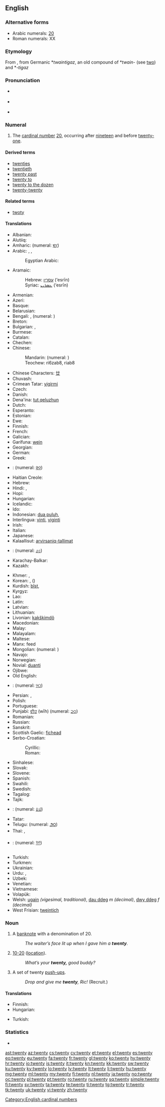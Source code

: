 ==English==

===Alternative forms===
{{cardinalbox|en|19|20|21|nineteen|twenty-one|ord=twentieth}}
* Arabic numerals: [[20]] {{qualifier|see for numerical forms in other scripts}}
* Roman numerals: XX
<!-- Please add other numerical forms to the page for 20 instead of here. -->

===Etymology===
From {{etyl|ang|en}} {{term|twentig|twentiġ|lang=ang|sc=Latinx}}, from Germanic *''twaintigaz'', an old compound of *''twain-'' (see [[two]]) and *''-tigaz''

===Pronunciation===
* {{a|UK|US}} {{IPA|/ˈtwɛn.ti/}}
: {{audio|en-uk-twenty.ogg|Audio (UK)}}
* {{a|US}} {{IPA|/ˈtwɛ̃.ɾi/|/ˈtwʌ̃.ɾi/}}
: {{audio|en-us-twenty.ogg|Audio (US)}}
* {{rhymes|ɛnti}}

===Numeral===
{{head|en|numeral}}

# The [[cardinal number]] [[20]], occurring after [[nineteen]] and before [[twenty-one]].

====Derived terms====
* [[twenties]]
* [[twentieth]]
* [[twenty past]]
* [[twenty to]]
* [[twenty to the dozen]]
* [[twenty-twenty]]

====Related terms====
* [[twoty]]

====Translations====
{{trans-top|cardinal number}}
* Albanian: {{t|sq|njëzet}}
* Alutiiq: {{tø|ems|suinaq}}
* Amharic: {{t|am|ሐያ|tr=häya|sc=Ethi|xs=Amharic}} (numeral: [[፪፲]])
* Arabic: {{t|ar|عشرين|tr=ʿišrīn|sc=Arab}}, {{qualifier|only nominative, formal}} {{t|ar|عشرون|tr=ʿišrūn|sc=Arab}}, {{qualifier|numeral}} {{t|ar|٢٠|sc=Arab}}
*: Egyptian Arabic: {{tø|arz|عشرين|tr=ʿеšrīn|sc=Arab|xs=Egyptian Arabic}}
* Aramaic:
*: Hebrew: [[עסרין]] (‘esrīn) {{c}}
*: Syriac: [[ܥܣܪܝܢ]] (‘esrīn) {{c}}
* Armenian: {{t+|hy|քսան|tr=k'san}}
* Azeri: {{t|az|iyirmi|xs=Azeri}}
* Basque: {{t+|eu|hogei|xs=Basque}}
* Belarusian: {{t|be|дваццаць|tr=dváccacʹ|sc=Cyrl}}
* Bengali: {{t|bn|কুড়ি|tr=kuŗi|sc=Beng}}, {{t|bn|বিশ|tr=bishô|sc=Beng}} (numeral: {{t|bn|২০|sc=Beng}})
* Breton: {{t|br|ugent|xs=Breton}}
* Bulgarian: {{t-|bg|двадесет|tr=dvadeset}}, {{t|bg|двайсет|tr=dvájset|sc=Cyrl}}
* Burmese: {{t|my|နှစ်ဆယ်|tr=hnăhsè|sc=Mymr}}
* Catalan: {{t+|ca|vint}}
* Chechen: {{tø|ce|ткъа|tr=tqha}}
* Chinese:
*: Mandarin: {{t-|cmn|二十|tr=èrshí|sc=Hani}} (numeral: {{t|cmn|貳拾|sc=Hani}})
*: Teochew: ri6zab8, riab8
* Chinese Characters: [[廿]]
* Chuvash: {{tø|cv|ҫирӗм|tr=ҫirӗm|sc=Cyrl}}
* Crimean Tatar: [[yigirmi]]
* Czech: {{t-|cs|dvacet}}
* Danish: {{t+|da|tyve}}
* Dena'ina: [[tut qeluzhun]]
* Dutch: {{t+|nl|twintig|f}}
* Esperanto: {{t+|eo|dudek|xs=Esperanto}}
* Estonian: {{t-|et|kakskümmend}}
* Ewe: {{tø|ee|blaeve|n|xs=Ewe}}
* Finnish: {{t+|fi|kaksikymmentä}}
* French: {{t+|fr|vingt|m}}
* Galician: {{t+|gl|vinte|xs=Galician}}
* Garífuna: [[wein]]
* Georgian: {{t-|ka|ოცი|tr=oc'i|sc=Geor|xs=Georgian}}
* German: {{t+|de|zwanzig|f}}
* Greek: {{t+|el|είκοσι|tr=eíkosi}}
* {{trreq|gu}}: (numeral: [[૨૦]])
* Haitian Creole: {{tø|ht|ven}}
* Hebrew: {{t|he|עשרים|m|f|tr=esrím|alt=עֶשְׂרִים|sc=Hebr}}
* Hindi: {{t+|hi|बीस|tr=bīs|xs=Hindi}}, {{qualifier|numeral}} {{t|hi|२०|sc=Deva}}
* Hopi: {{tø|hop|sunat}}
* Hungarian: {{t+|hu|húsz}}
* Icelandic: {{t+|is|tuttugu}}
* Ido: {{t+|io|duadek|xs=Ido}}
* Indonesian: [[dua puluh]], {{t|id|dua puluh}}
* Interlingua: [[vinti]], [[viginti]]
* Irish: {{t|ga|fiche}}
* Italian: {{t+|it|venti|m}}
* Japanese: {{t|ja|二十|tr=にじゅう, nijū|sc=Jpan}}
* Kalaallisut: [[arvirsaniq-tallimat]]
* {{trreq|kn}}: (numeral: [[೨೦]])
* Karachay-Balkar: {{tø|krc|джыйырма|tr=jıyırma|sc=Cyrl}}
* Kazakh: {{t|kk|жиырма|tr=jïırma|sc=Cyrl}}
{{trans-mid}}
* Khmer: {{t|km|ម្ភៃ|tr=mpʰey|sc=Khmr}}, {{qualifier|numeral}} {{t|km|២០|sc=Khmr}}
* Korean: {{t|ko|스물|tr=seumul|sc=Kore}}, {{t|ko|이십|tr=isip|sc=Kore}} ({{t|ko|二十|sc=Kore}})
* Kurdish: [[bîst]], {{ku-Arab|[[بیست]]}}
* Kyrgyz: {{t|ky|жыйырма|tr=cıyırma|sc=Cyrl}}
* Lao: {{t-|lo|ຊາວ|tr=saaw|sc=Laoo|xs=Lao}} {{qualifier|numeral}} {{t|lo|໒໐|sc=Laoo|xs=Lao}}
* Latin: {{t-|la|viginti|alt=vīgintī}}
* Latvian: {{t|lv|divdesmit}}
* Lithuanian: {{t|lt|dvidešimt}}
* Livonian: [[kakškimdõ]]
* Macedonian: {{t|mk|дваесет|tr=dváeset}}
* Malay: {{t|ms|dua puluh}}
* Malayalam: {{t|ml|ഇരുപത്|sc=Mlym|xs=Malayalam}}
* Maltese: {{t|mt|għoxrin|xs=Maltese}}
* Manx: feed
* Mongolian: {{t|mn|хорь|tr=hor'|sc=Cyrl|xs=Mongolian}} (numeral: {{Mong|[[᠒᠐]]}})
* Navajo: {{tø|nv|naadiin|xs=Navajo}}
* Norwegian: {{t+|no|tjue}}
* Novial: [[duanti]]
* Ojibwe: {{tø|oj|niishtana}}
* Old English: {{t-|ang|twentig|xs=Old English}}
* {{trreq|or}}: (numeral: [[୨୦]])
* Persian: {{t|fa|بيست|tr=bist|sc=fa-Arab}}, {{qualifier|numeral}} {{t|fa|۲۰|sc=fa-Arab}}
* Polish: {{t+|pl|dwadzieścia}}
* Portuguese: {{t+|pt|vinte}}
* Punjabi: [[ਵੀਹ]] (wīh) (numeral: [[੨੦]])
* Romanian: {{t+|ro|douăzeci}}
* Russian: {{t+|ru|двадцать|tr=dvádcatʹ}}
* Sanskrit: {{t-|sa|विंशति|tr=vimśatí|xs=Sanskrit}}
* Scottish Gaelic: [[fichead]]
* Serbo-Croatian:
*: Cyrillic: {{t|sh|двадесет|sc=Cyrl}}
*: Roman: {{t|sh|dvadeset}}
* Sinhalese: {{t|si|විස්ස|tr=vissa|sc=Sinh}}
* Slovak: {{t|sk|dvadsať}}
* Slovene: {{t|sl|dvajset}}
* Spanish: {{t+|es|veinte}}
* Swahili: {{t|sw|ishirini|xs=Swahili}}
* Swedish: {{t+|sv|tjugo}}
* Tagalog: {{t|tl|dalawampu|xs=Tagalog}}
* Tajik: {{t|tg|бист|tr=bist|sc=Cyrl}}
* {{trreq|ta}}: (numeral: [[௨௰]])
* Tatar: {{t+|tt|егерме|tr=yegerme|sc=Cyrl|xs=Tatar}}
* Telugu: {{t|te|ఇరవై}} (numeral: [[౨౦]])
* Thai: {{t|th|ยี่สิบ|tr=yêe sìp|sc=Thai}}, {{qualifier|numeral}} {{t|th|๒๐|sc=Thai}}
* {{trreq|bo}}: (numeral: [[༢༠]])
* Turkish: {{t+|tr|yirmi}}
* Turkmen: {{t|tk|ýiğrimi}}
* Ukrainian: {{t|uk|двадцять|tr=dvádcjatʹ|xs=Ukrainian}}
* Urdu: {{t-|ur|بیس|tr=bīs|xs=Urdu}}, {{qualifier|numeral}} {{t|ur|۲۰|sc=ur-Arab}}
* Uzbek: {{t|uz|yigirma}}
* Venetian: {{tø|vec|vinti}}
* Vietnamese: {{t|vi|hai mươi}}
* Volapük: {{t|vo|teldeg}}
* Welsh: [[ugain]] ''(vigesimal, traditional)'', [[dau ddeg]] ''m (decimal)'', [[dwy ddeg]] ''f (decimal)''
* West Frisian: [[tweintich]]
{{trans-bottom}}

===Noun===
{{en-noun|twenties}}

# {{colloquial}} A [[banknote]] with a denomination of 20.
#: ''The waiter’s face lit up when I gave him a '''twenty'''.''
# {{context|CB|_|slang}} [[10-20]] ([[location]]).
#: ''What’s your '''twenty,''' good buddy?''
# {{military}} A set of twenty [[push-up]]s.
#: ''Drop and give me '''twenty''', Ric!'' (Recruit.)

====Translations====
{{trans-top|a banknote with a denomination of 20}}
* Finnish: {{t|fi|kaksikymppinen}}
* Hungarian: {{t|hu|húszas}}
{{trans-mid}}
* Turkish: {{t|tr|yirmilik}}
{{trans-bottom}}

{{trans-top|CB slang - location}}
{{trans-mid}}
{{trans-bottom}}

===Statistics===
* {{rank|appear|thoughts|former|662|twenty|lips|donations|George}}

[[Category:English cardinal numbers]]

[[ast:twenty]]
[[az:twenty]]
[[cs:twenty]]
[[cy:twenty]]
[[et:twenty]]
[[el:twenty]]
[[es:twenty]]
[[eo:twenty]]
[[eu:twenty]]
[[fa:twenty]]
[[fr:twenty]]
[[gl:twenty]]
[[ko:twenty]]
[[hy:twenty]]
[[hr:twenty]]
[[io:twenty]]
[[is:twenty]]
[[it:twenty]]
[[kn:twenty]]
[[kk:twenty]]
[[sw:twenty]]
[[ku:twenty]]
[[ky:twenty]]
[[lo:twenty]]
[[lv:twenty]]
[[lt:twenty]]
[[li:twenty]]
[[hu:twenty]]
[[mg:twenty]]
[[ml:twenty]]
[[my:twenty]]
[[fj:twenty]]
[[nl:twenty]]
[[ja:twenty]]
[[no:twenty]]
[[oc:twenty]]
[[pl:twenty]]
[[pt:twenty]]
[[ro:twenty]]
[[ru:twenty]]
[[sq:twenty]]
[[simple:twenty]]
[[fi:twenty]]
[[sv:twenty]]
[[ta:twenty]]
[[te:twenty]]
[[ti:twenty]]
[[tg:twenty]]
[[tr:twenty]]
[[tk:twenty]]
[[uk:twenty]]
[[vi:twenty]]
[[zh:twenty]]